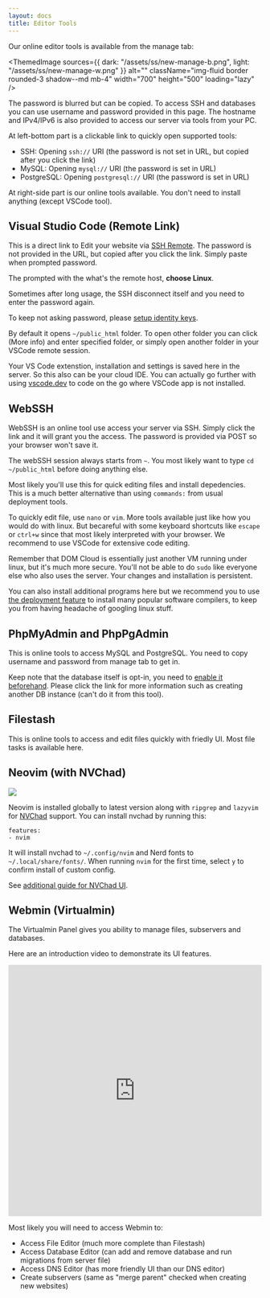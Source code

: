 ```yaml
---
layout: docs
title: Editor Tools
---
```




Our online editor tools is available from the manage tab:


<ThemedImage
    sources={{
        dark: "/assets/ss/new-manage-b.png",
        light: "/assets/ss/new-manage-w.png"
    }}
    alt=""
    className="img-fluid border rounded-3 shadow--md mb-4"
    width="700"
    height="500"
    loading="lazy"
/>

The password is blurred but can be copied. To access SSH and databases you can use username and password provided in this page. The hostname and IPv4/IPv6 is also provided to access our server via tools from your PC.

At left-bottom part is a clickable link to quickly open supported tools:

+ SSH: Opening `ssh://` URI (the password is not set in URL, but copied after you click the link)
+ MySQL: Opening `mysql://` URI (the password is set in URL)
+ PostgreSQL: Opening `postgresql://` URI (the password is set in URL)

At right-side part is our online tools available. You don't need to install anything (except VSCode tool).

## Visual Studio Code (Remote Link)

This is a direct link to Edit your website via [SSH Remote](https://code.visualstudio.com/docs/remote/ssh). The password is not provided in the URL, but copied after you click the link. Simply paste when prompted password.

The prompted with the what's the remote host, **choose Linux**.

Sometimes after long usage, the SSH disconnect itself and you need to enter the password again.

To keep not asking password, please [setup identity keys](https://www.freecodecamp.org/news/the-ultimate-guide-to-ssh-setting-up-ssh-keys/).

By default it opens `~/public_html` folder. To open other folder you can click (More info) and enter specified folder, or simply open another folder in your VSCode remote session.

Your VS Code extenstion, installation and settings is saved here in the server. So this also can be your cloud IDE. You can actually go further with using [vscode.dev](https://vscode.dev) to code on the go where VSCode app is not installed.

## WebSSH

WebSSH is an online tool use access your server via SSH. Simply click the link and it will grant you the access. The password is provided via POST so your browser won't save it.

The webSSH session always starts from `~`. You most likely want to type `cd ~/public_html` before doing anything else.

Most likely you'll use this for quick editing files and install depedencies. This is a much better alternative than using `commands:` from usual deployment tools. 

To quickly edit file, use `nano` or `vim`. More tools available just like how you would do with linux. But becareful with some keyboard shortcuts like `escape` or `ctrl+w` since that most likely interpreted with your browser. We recommend to use VSCode for extensive code editing.

Remember that DOM Cloud is essentially just another VM running under linux, but it's much more secure. You'll not be able to do `sudo` like everyone else who also uses the server. Your changes and installation is persistent.

You can also install additional programs here but we recommend you to use [the deployment feature](./deploy.mdx) to install many popular software compilers, to keep you from having headache of googling linux stuff.


## PhpMyAdmin and PhpPgAdmin

This is online tools to access MySQL and PostgreSQL. You need to copy username and password from manage tab to get in.

Keep note that the database itself is opt-in, you need to [enable it beforehand](./database.mdx). Please click the link for more information such as creating another DB instance (can't do it from this tool).

## Filestash

This is online tools to access and edit files quickly with friedly UI. Most file tasks is available here.

## Neovim (with NVChad)

![](https://nvchad.com/banner.webp)

Neovim is installed globally to latest version along with `ripgrep` and `lazyvim` for [NVChad](https://nvchad.com) support. You can install nvchad by running this:

```
features:
- nvim
```

It will install nvchad to `~/.config/nvim` and Nerd fonts to `~/.local/share/fonts/`. When running `nvim` for the first time, select `y` to confirm install of custom config.

See [additional guide for NVChad UI](https://docs.rockylinux.org/books/nvchad/nvchad_ui/nvchad_ui/).

## Webmin (Virtualmin)

The Virtualmin Panel gives you ability to manage files, subservers and databases.

Here are an introduction video to demonstrate its UI features.

<iframe width="100%" height="500px" src="https://www.youtube.com/embed/OENyJFI_w0Q" title="YouTube video player" frameborder="0" allow="accelerometer; autoplay; clipboard-write; encrypted-media; gyroscope; picture-in-picture" allowfullscreen></iframe>

Most likely you will need to access Webmin to:

+ Access File Editor (much more complete than Filestash)
+ Access Database Editor (can add and remove database and run migrations from server file)
+ Access DNS Editor (has more friendly UI than our DNS editor)
+ Create subservers (same as "merge parent" checked when creating new websites)

